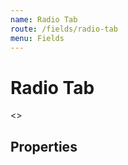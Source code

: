 ```yaml
---
name: Radio Tab
route: /fields/radio-tab
menu: Fields
---
```



# Radio Tab

<Playground>
  <Form initialValues={{ social_1: 'twitter', social_2: 'xing' }}>
    <>
      <ConnectedField
        component={RadioGroup}
        flexDirection="row"
        label="Social networks"
        mb="xl"
        name="social_1"
        options={ITEMS}
        renderOption={RadioTab}
        required
      />
      <ConnectedField
        component={RadioGroup}
        label="Social networks"
        mb="xl"
        name="social_2"
        options={ITEMS}
        renderOption={RadioTab}
        required
        width={1 / 3}
      />
    </>
  </Form>
</Playground>

## Properties

<Props of={InputRadio} />
